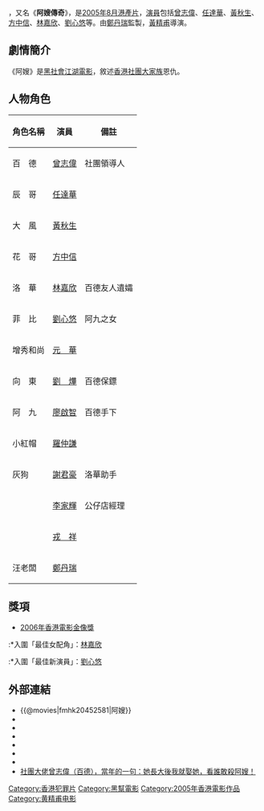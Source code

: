 {{Infobox Film
| name               = 阿嫂
| original_name      = ''{{lang|en|Mob Sister}}''
| image              = Mob Sister poster.jpg
| caption            = 
| director           = [[黃精甫|黃精甫]] 
| producer           = [[鄭丹瑞|鄭丹瑞]]、溫煦宇、博偉達
| producer_2         = 陳慧芝、禤志傑
| writer             = [[司徒錦源|司徒錦源]]、吳煒倫
| starring           = [[曾志偉|曾志偉]]<br>[[任達華|任達華]]<br>[[黃秋生|黃秋生]]<br>[[方中信|方中信]]<br>[[林嘉欣|林嘉欣]]<br>[[劉心悠|劉心悠]]
| music              = [[韋啟良|韋啟良]]、何桓安
| movie_music        = 
| cinematography     = 林炳華
| editing            = 黃精甫、許偉傑
| production_company = [[香港星皓娛樂|香港星皓娛樂]]<br>[[海樂影業|海樂影業]]
| distributor        = [[中國電影集團公司|中國電影集團公司]]<br>[[新華展望傳媒有限公司|新華展望傳媒有限公司]]
| released           = {{HKG}}：{{film date|2005|8|4}}<br>{{SIN}}：{{film date|2005|8|11}}<br>{{TWN}}：{{film date|2005|10|28}}<br>{{JPN}}：{{start date|2006|7|22}}
| runtime            = 89 分鐘
| country            = {{香港電影產地}}
| language           = [[粵語|粵語]]<br>[[華語|華語]]
| awards             = 
| budget             = 
| gross              = 
| amg_id             = 1:403845
| imdb_id            = tt0452581
| preceded_by        = 
| followed_by        = 
| tw_name = 
| hk_name = 
| cn_name = 
}}
{{engname|《阿嫂》|''Mob Sister''}}，又名《'''阿嫂傳奇'''》，是[[2005年8月|2005年8月]][[港產片|港產片]]，[[演員|演員]]包括[[曾志偉|曾志偉]]、[[任達華|任達華]]、[[黃秋生|黃秋生]]、[[方中信|方中信]]、[[林嘉欣|林嘉欣]]、[[劉心悠|劉心悠]]等。由[[鄭丹瑞|鄭丹瑞]]監製，[[黃精甫|黃精甫]]導演。

== 劇情簡介 ==

《阿嫂》是[[黑社會|黑社會]][[江湖電影|江湖電影]]，敘述[[香港社團|香港社團]][[大家族|大家族]]恩仇。

== 人物角色 ==
{| class="wikitable" 
|- 
! 角色名稱 || 演員 || 備註
|- 
| 百　德 || [[曾志偉|曾志偉]] || 社團領導人
|-
| 辰　哥 || [[任達華|任達華]] || 
|- 
| 大　風 || [[黃秋生|黃秋生]] || 
|- 
| 花　哥 || [[方中信|方中信]] || 
|- 
| 洛　華 || [[林嘉欣|林嘉欣]] || 百德友人遺孀
|- 
| 菲　比 || [[劉心悠|劉心悠]] || 阿九之女
|- 
| 增秀和尚 || [[元華|元　華]] || 
|- 
| 向　東 || [[刘烨_(演员)|劉　燁]] || 百德保鏢
|- 
| 阿　九 || [[廖啟智|廖啟智]] || 百德手下
|- 
| 小紅帽 || [[羅仲謙|羅仲謙]] || 
|- 
| 灰狗 || [[謝君豪|謝君豪]] || 洛華助手
|- 
|  || [[李家輝|李家輝]] || 公仔店經理
|- 
|  || [[戎祥|戎　祥]] || 
|- 
|  汪老闆 || [[鄭丹瑞|鄭丹瑞]] || 
|}

== 獎項 ==
*[[2006年香港電影金像獎|2006年香港電影金像獎]]
:*入圍「最佳女配角」：[[林嘉欣|林嘉欣]]
:*入圍「最佳新演員」：[[劉心悠|劉心悠]]

== 外部連結 ==
*{{@movies|fmhk20452581|阿嫂}}
*{{hkmdb title|10960|阿嫂}}
*{{douban|title=阿嫂}}
*{{Mtime|30561|阿嫂}}
*{{rotten-tomatoes|ah-sou-mob-sister|阿嫂}}
*{{Amg movie|403845|阿嫂}}
*{{imdb title|0452581|阿嫂}}
*[http://ent.sina.com.cn/m/c/f/ascq/index.html 社團大佬曾志偉（百德），當年的一句：她長大後我就娶她，看誰敢殺阿嫂！] 
{{廖啟智}}
{{2000年代警匪／黑幫華語電影}}
[[Category:香港犯罪片|Category:香港犯罪片]]
[[Category:黑幫電影|Category:黑幫電影]]
[[Category:2005年香港電影作品|Category:2005年香港電影作品]]
[[Category:黄精甫电影|Category:黄精甫电影]]